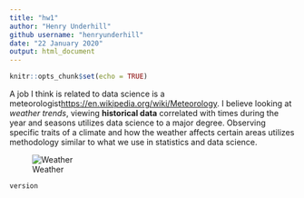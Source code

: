 ```yaml
---
title: "hw1"
author: "Henry Underhill"
github username: "henryunderhill"
date: "22 January 2020"
output: html_document
---
```

```r
knitr::opts_chunk$set(echo = TRUE)
```

A job I think is related to data science is a meteorologist<https://en.wikipedia.org/wiki/Meteorology>. I believe looking at *weather trends*, viewing **historical data** correlated with times during the year and seasons utilizes data science to a major degree. Observing specific traits of a climate and how the weather affects certain areas utilizes methodology similar to what we use in statistics and data science. 

![Weather](C:\Users\rauli\Pictures\weather.png) 

```r
version
```
